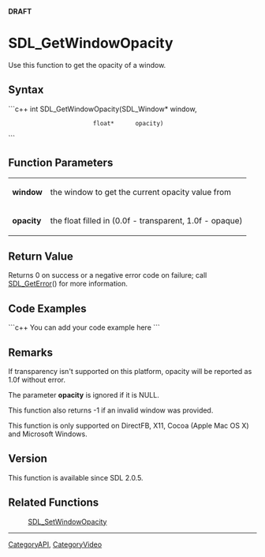 <span color="red">'''DRAFT'''</span>

<!-- #You will need to remove the line #acl All:read above in order to be able to save the new page.  Do not remove any other content above this comment.  You may delete this comment before you save. -->

<!-- #*^*^*^*^*See http://wiki.libsdl.org/moin.cgi/SGFunctions for details on editing this page*^*^*^*^* -->


= SDL_GetWindowOpacity =
Use this function to get the opacity of a window.




== Syntax ==
```c++
int SDL_GetWindowOpacity(SDL_Window* window,
                         float*      opacity)
```


== Function Parameters ==
{|
|'''window'''
|the window to get the current opacity value from
|-
|'''opacity'''
|the float filled in (0.0f - transparent, 1.0f - opaque)
|}


== Return Value ==
Returns 0 on success or a negative error code on failure; call [[SDL_GetError]]() for more information.


== Code Examples ==
```c++
You can add your code example here
```

<!-- #Leave this section as-is unless you have a code example to put in.  In that case, replace You can add your code example here with your code example following the Style Guide instructions.  Leave the rest of the markup alone and delete this comment. -->


== Remarks ==
If transparency isn't supported on this platform, opacity will be reported as 1.0f without error.

The parameter '''opacity''' is ignored if it is NULL.

This function also returns -1 if an invalid window was provided.

This function is only supported on DirectFB, X11, Cocoa (Apple Mac OS X) and Microsoft Windows.


== Version ==
This function is available since SDL 2.0.5.


== Related Functions ==
:[[SDL_SetWindowOpacity]]
<!-- #Remove this section if empty -->

----
[[CategoryAPI]], [[CategoryVideo]]
<!-- #See the Style Guide for instructions on editing the footer. -->
